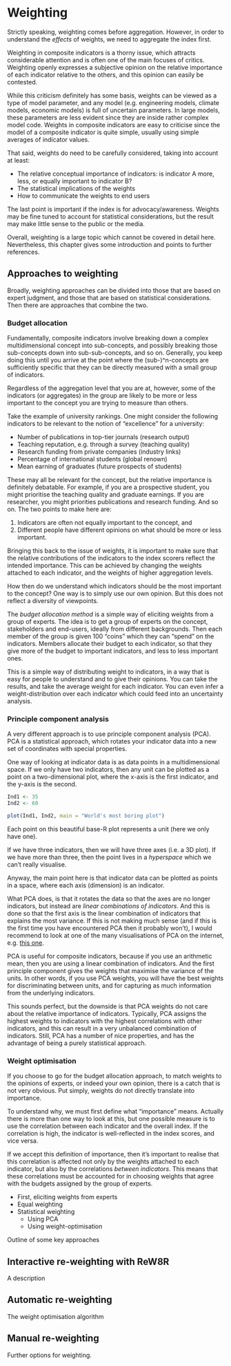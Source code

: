 # Weighting

Strictly speaking, weighting comes before aggregation. However, in order to understand the *effects* of weights, we need to aggregate the index first.

Weighting in composite indicators is a thorny issue, which attracts considerable attention and is often one of the main focuses of critics. Weighting openly expresses a subjective opinion on the relative importance of each indicator relative to the others, and this opinion can easily be contested.

While this criticism definitely has some basis, weights can be viewed as a type of model parameter, and any model (e.g. engineering models, climate models, economic models) is full of uncertain parameters. In large models, these parameters are less evident since they are inside rather complex model code. Weights in composite indicators are easy to criticise since the model of a composite indicator is quite simple, usually using simple averages of indicator values.

That said, weights do need to be carefully considered, taking into account at least:

* The relative conceptual importance of indicators: is indicator A more, less, or equally important to indicator B?
* The statistical implications of the weights
* How to communicate the weights to end users

The last point is important if the index is for advocacy/awareness. Weights may be fine tuned to account for statistical considerations, but the result may make little sense to the public or the media.

Overall, weighting is a large topic which cannot be covered in detail here. Nevertheless, this chapter gives some introduction and points to further references.

## Approaches to weighting

Broadly, weighting approaches can be divided into those that are based on expert judgment, and those that are based on statistical considerations. Then there are approaches that combine the two.

### Budget allocation

Fundamentally, composite indicators involve breaking down a complex multidimensional concept into sub-concepts, and possibly breaking those sub-concepts down into sub-sub-concepts, and so on. Generally, you keep doing this until you arrive at the point where the (sub-)^n-concepts are sufficiently specific that they can be directly measured with a small group of indicators.

Regardless of the aggregation level that you are at, however, some of the indicators (or aggregates) in the group are likely to be more or less important to the concept you are trying to measure than others. 

Take the example of university rankings. One might consider the following indicators to be relevant to the notion of "excellence" for a university:

* Number of publications in top-tier journals (research output)
* Teaching reputation, e.g. through a survey (teaching quality)
* Research funding from private companies (industry links)
* Percentage of international students (global renown)
* Mean earning of graduates (future prospects of students)

These may all be relevant for the concept, but the relative importance is definitely debatable. For example, if you are a prospective student, you might prioritise the teaching quality and graduate earnings. If you are researcher, you might priorities publications and research funding. And so on. The two points to make here are:

1. Indicators are often not equally important to the concept, and
2. Different people have different opinions on what should be more or less important.

Bringing this back to the issue of weights, it is important to make sure that the relative contributions of the indicators to the index scorers reflect the intended importance. This can be achieved by changing the weights attached to each indicator, and the weights of higher aggregation levels.

How then do we understand which indicators should be the most important to the concept? One way is to simply use our own opinion. But this does not reflect a diversity of viewpoints.

The *budget allocation method* is a simple way of eliciting weights from a group of experts. The idea is to get a group of experts on the concept, stakeholders and end-users, ideally from different backgrounds. Then each member of the group is given 100 "coins" which they can "spend" on the indicators. Members allocate their budget to each indicator, so that they give more of the budget to important indicators, and less to less important ones.

This is a simple way of distributing weight to indicators, in a way that is easy for people to understand and to give their opinions. You can take the results, and take the average weight for each indicator. You can even infer a weight-distribution over each indicator which could feed into an uncertainty analysis.

### Principle component analysis

A very different approach is to use principle component analysis (PCA). PCA is a statistical approach, which rotates your indicator data into a new set of coordinates with special properties.

One way of looking at indicator data is as data points in a multidimensional space. If we only have two indicators, then any unit can be plotted as a point on a two-dimensional plot, where the x-axis is the first indicator, and the y-axis is the second.

```r
Ind1 <- 35
Ind2 <- 60

plot(Ind1, Ind2, main = "World's most boring plot")
```

Each point on this beautiful base-R plot represents a unit (here we only have one).

If we have three indicators, then we will have three axes (i.e. a 3D plot). If we have more than three, then the point lives in a *hyperspace* which we can't really visualise.

Anyway, the main point here is that indicator data can be plotted as points in a space, where each axis (dimension) is an indicator.

What PCA does, is that it rotates the data so that the axes are no longer indicators, but instead are *linear combinations of indicators*. And this is done so that the first axis is the linear combination of indicators that explains the most variance. If this is not making much sense (and if this is the first time you have encountered PCA then it probably won't), I would recommend to look at one of the many visualisations of PCA on the internet, e.g. [this one](https://setosa.io/ev/principal-component-analysis/).

PCA is useful for composite indicators, because if you use an arithmetic mean, then you are using a linear combination of indicators. And the first principle component gives the weights that maximise the variance of the units. In other words, if you use PCA weights, you will have the best weights for discriminating between units, and for capturing as much information from the underlying indicators.

This sounds perfect, but the downside is that PCA weights do not care about the relative importance of indicators. Typically, PCA assigns the highest weights to indicators with the highest correlations with other indicators, and this can result in a very unbalanced combination of indicators. Still, PCA has a number of nice properties, and has the advantage of being a purely statistical approach.

### Weight optimisation

If you choose to go for the budget allocation approach, to match weights to the opinions of experts, or indeed your own opinion, there is a catch that is not very obvious. Put simply, weights do not directly translate into importance.

To understand why, we must first define what "importance" means. Actually there is more than one way to look at this, but one possible measure is to use the correlation between each indicator and the overall index. If the correlation is high, the indicator is well-reflected in the index scores, and vice versa.

If we accept this definition of importance, then it's important to realise that this correlation is affected not only by the weights attached to each indicator, but also by the correlations *between indicators*. This means that these correlations must be accounted for in choosing weights that agree with the budgets assigned by the group of experts.


* First, eliciting weights from experts
* Equal weighting
* Statistical weighting
  + Using PCA
  + Using weight-optimisation

Outline of some key approaches

## Interactive re-weighting with ReW8R

A description

## Automatic re-weighting

The weight optimisation algorithm

## Manual re-weighting

Further options for weighting.
